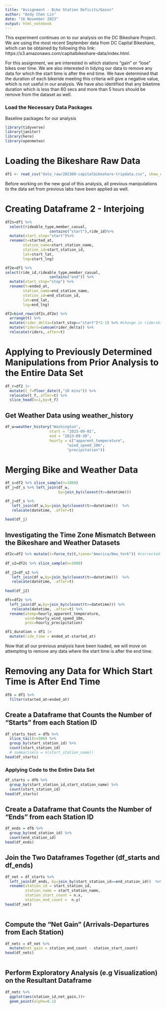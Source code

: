 ```yaml
---
title: "Assignment - Bike Station Deficits/Gains"
author: "Andy Chen Lin"
date: "16 November 2023"
output: html_notebook
---
```


This experiment continues on to our analysis on the DC Bikeshare Project. We are using the most recent September data from DC Capital Bikeshare, which can be obtained by following this link: https://s3.amazonaws.com/capitalbikeshare-data/index.html. 

For this assignment, we are interested in which stations "gain"  or "lose" bikes over time. We are also interested in tidying our data to remove any data for which the start time is after the end time. We have determined that the duration of each bikeride meeting  this criteria will give a negative value, which is not useful in our analysis. We have also identified that any biketime duration which is less than 60 secs and more than 5 hours should be remove from the dataset as well. 


### Load the Necessary Data Packages 

Baseline packages for our analysis

```r
library(tidyverse)
library(janitor)
library(here)
library(openmeteo)
```

# Loading the Bikeshare Raw Data

```r
df1 <- read_csv("data_raw/202309-capitalbikeshare-tripdata.csv", show_col_types = FALSE) %>% clean_names()
```

Before working on the new goal of this analysis, all previous manipulations to the data set from previous labs have been applied as well. 

# Creating Dataframe 2 - Interjoing 
```r
df2s=df1 %>% 
  select(rideable_type,member_casual,
                	contains("start"),ride_id)%>% 
  mutate(start_stop="start")%>%
  rename(t=started_at,
     	station_name=start_station_name,
     	station_id=start_station_id,
     	lat=start_lat,
     	lng=start_lng)

df2e=df1 %>%
select(ride_id,rideable_type,member_casual,
                	contains("end")) %>%
  mutate(start_stop="stop") %>%
  rename(t=ended_at,
     	station_name=end_station_name,
     	station_id=end_station_id,
     	lat=end_lat,
     	lng=end_lng)

df2=bind_rows(df2s,df2e) %>%
  arrange(t) %>%
  mutate(rider_delta=(start_stop=="start")*2-1) %>% #change in ridership 
  mutate(riders=cumsum(rider_delta)) %>%
  relocate(riders,.after=t)

```


# Applying to Previously Determined Manipulations from Prior Analysis to the Entire Data Set 
```r
df_r=df2 |>
  mutate(t_f=floor_date(t,"10 mins")) %>%
  relocate(t_f,.after=t) %>%
  slice_head(n=1,by=t_f)
```



## Get Weather Data using weather_history
```r
df_w=weather_history("Washington",
                	start = "2023-09-01",
                	end = "2023-09-30",
                	hourly = c("apparent_temperature",
                           	"wind_speed_10m",
                           	"precipitation"))
```
# Merging Bike and Weather Data

```r
df_s=df2 %>% slice_sample(n=1000)
df_j=df_s %>% left_join(df_w,
                     	by=join_by(closest(t>=datetime)))
```

```r
df_j=df_s %>% 
   left_join(df_w,by=join_by(closest(t>=datetime)))  %>%
   relocate(datetime, .after=t)
 
head(df_j)
```

## Investigating the Time Zone Mismatch Between the Bikeshare and Weather Datasets 

```r
df2c=df2 %>% mutate(t=force_tz(t,tzone="America/New_York")) #corrected
 
df_s2=df2c %>% slice_sample(n=1000)
 
df_j2=df_s2 %>% 
   left_join(df_w,by=join_by(closest(t>=datetime)))  %>%
   relocate(datetime, .after=t)
 
head(df_j2)
```

```r
dfc=df2c %>% 
  left_join(df_w,by=join_by(closest(t>=datetime))) %>%
   relocate(datetime, .after=t) %>%
  rename(atemp=hourly_apparent_temperature,
         wind=hourly_wind_speed_10m,
         prec=hourly_precipitation)
```

```r
df1_duration = df1 |>
  mutate(ride_time = ended_at-started_at)
```

Now that all our previous analysis have been loaded, we will move on attempting to remove any data where the start time is after the end time.

# Removing any Data for Which Start Time is After End Time 

```r
dfb = df1 %>%
  filter(started_at<ended_at)

```


##  Create a Dataframe that Counts the Number of "Starts" from each Station ID

```r
df_starts_test = dfb %>%
  slice_tail(n=500) %>%
  group_by(start_station_id) %>%
  count(start_station_id)
  # summarise(n = n(start_station_name))
head(df_starts)

```


### Applying Code to the Entire Data Set 

```r
df_starts = dfb %>%
  group_by(start_station_id,start_station_name) %>%
  count(start_station_id)
head(df_starts)

```

## Create a Dataframe that Counts the Number of "Ends" from each Station ID 

```r
df_ends = dfb %>%
  group_by(end_station_id) %>%
  count(end_station_id)
head(df_ends)
```

## Join the Two Dataframes Together (df_starts and df_ends)

```r
df_net = df_starts %>%
  left_join(df_ends, by=join_by(start_station_id==end_station_id))  %>%
  rename(station_id = start_station_id,
         station_name = start_station_name,
         station_start_count = n.x,
         station_end_count =  n.y) 
head(df_net)
  
```

## Compute the "Net Gain" (Arrivals-Departures from Each Station)

```r

df_netc = df_net %>%
  mutate(net_gain = station_end_count - station_start_count)
head(df_netc)
  
```

## Perform Exploratory Analysis (e.g Visualization) on the Resultant Dataframe 

```r

df_netc %>%
  ggplot(aes(station_id,net_gain,))+
  geom_point(alpha=0.1)

```
























